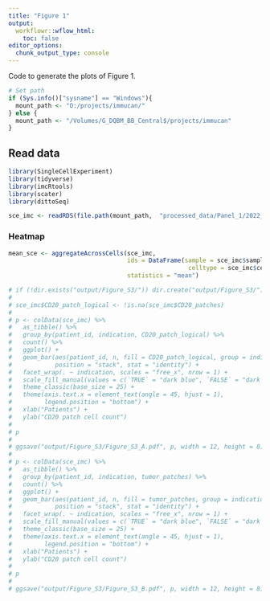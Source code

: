 ```yaml
---
title: "Figure 1"
output:
  workflowr::wflow_html:
    toc: false
editor_options:
  chunk_output_type: console
---
```


Code to generate the plots of Figure 1.

```r
# Set path
if (Sys.info()["sysname"] == "Windows"){
  mount_path <- "O:/projects/immucan/"
} else {
  mount_path <- "/Volumes/G_DQBM_BB_Central$/projects/immucan"
}
```

## Read data

```r
library(SingleCellExperiment)
library(tidyverse)
library(imcRtools)
library(scater)
library(dittoSeq)

sce_imc <- readRDS(file.path(mount_path,  "processed_data/Panel_1/2022_WORKFLOW/IMC/Rout/sce.rds"))
```

### Heatmap

```r
mean_sce <- aggregateAcrossCells(sce_imc,
                                 ids = DataFrame(sample = sce_imc$sample_id,
                                                  celltype = sce_imc$celltype),
                                 statistics = "mean")
```   



```r
# if (!dir.exists("output/Figure_S3/")) dir.create("output/Figure_S3/")
# 
# sce_imc$CD20_patch_logical <- !is.na(sce_imc$CD20_patches)
# 
# p <- colData(sce_imc) %>%
#   as_tibble() %>%
#   group_by(patient_id, indication, CD20_patch_logical) %>%
#   count() %>%
#   ggplot() + 
#   geom_bar(aes(patient_id, n, fill = CD20_patch_logical, group = indication), 
#            position = "stack", stat = "identity") +
#   facet_wrap(. ~ indication, scales = "free_x", nrow = 1) +
#   scale_fill_manual(values = c(`TRUE` = "dark blue", `FALSE` = "dark red")) +
#   theme_classic(base_size = 25) + 
#   theme(axis.text.x = element_text(angle = 45, hjust = 1),
#         legend.position = "bottom") +
#   xlab("Patients") +
#   ylab("CD20 patch cell count")
# 
# p
# 
# ggsave("output/Figure_S3/Figure_S3_A.pdf", p, width = 12, height = 8)
# 
# p <- colData(sce_imc) %>%
#   as_tibble() %>%
#   group_by(patient_id, indication, tumor_patches) %>%
#   count() %>%
#   ggplot() + 
#   geom_bar(aes(patient_id, n, fill = tumor_patches, group = indication), 
#            position = "stack", stat = "identity") +
#   facet_wrap(. ~ indication, scales = "free_x", nrow = 1) +
#   scale_fill_manual(values = c(`TRUE` = "dark blue", `FALSE` = "dark red")) +
#   theme_classic(base_size = 25) + 
#   theme(axis.text.x = element_text(angle = 45, hjust = 1),
#         legend.position = "bottom") +
#   xlab("Patients") +
#   ylab("CD20 patch cell count")
# 
# p
# 
# ggsave("output/Figure_S3/Figure_S3_B.pdf", p, width = 12, height = 8)
```

